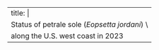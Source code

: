 ---
title: |
  Status of petrale sole (_Eopsetta jordani_) \
  along the U.S. west coast in 2023
---